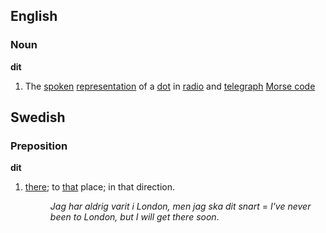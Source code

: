 ==English==
===Noun===
'''dit'''
#The [[spoken]] [[representation]] of a [[dot]] in [[radio]] and [[telegraph]] [[Morse code]]
== Swedish ==
=== Preposition ===
'''dit'''
#[[there]]; to [[that]] place; in that direction.
#:''Jag har aldrig varit i London, men jag ska dit snart'' = ''I've never been to London, but I will get there soon''.